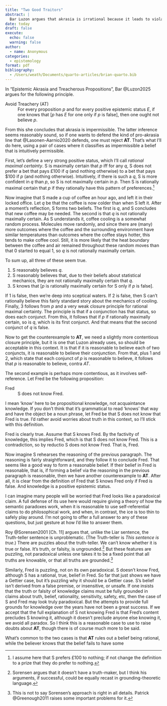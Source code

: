 ```yaml
---
title: "Two Good Traitors"
abstract: |
  Bar Luzon argues that akrasia is irrational because it leads to violating a principle called **Avoid Treachery**. In response, I'll propose two counterexamples to Avoid Treachery. In each case, a proposition that the principle says is impermissible to believe is, intuitively, permissibly believed.
date: today
draft: false
execute:
  echo: false
  warning: false
author:
  - name: Anonymous
categories:
  - epistemology
format: pdf
bibliography: 
  - /Users/weath/Documents/quarto-articles/brian-quarto.bib
---
```


In "Epistemic Akrasia and Treacherous Propositions", Bar @Luzon2025 argues for the following principle.

Avoid Treachery (AT)
:    For every proposition *p* and for every positive epistemic status *E*, if one knows that [*p* has *E* for one only if *p* is false], then one ought not believe *p*.

From this she concludes that akrasia is impermissible. The latter inference seems reasonably sound, so if one wants to defend the kind of pro-akrasia line that @Lasonen-Aarnio2020 defends, one must reject **AT**. That's what I'll do here, using a pair of cases where it classifies as impermissible a belief that is intuitively permissible.

First, let's define a very strong positive status, which I'll call *rational maximal certainty*. S is maximally certain that *p* iff for any *q*, S does not prefer a bet that pays £100 if *q* (and nothing otherwise) to a bet that pays $100 if *p* (and nothing otherwise). Intuitively, if there is such a *q*, S is more confident in *q* than *p*, so S is not maximally certain in *p*. Then S is rationally maximal certain that *p* if they rationally have this pattern of preferences.^[I assume here that S prefers £100 to nothing; if not change the definition to a prize that they do prefer to nothing.]

Now imagine that S made a cup of coffee an hour ago, and left it in their locked office. Let *q* be that the coffee is now colder than when S left it. After a moment's reflection, S forms two beliefs. The first is *q*, and S concludes that new coffee may be needed. The second is that *q* is not rationally maximally certain. As S understands it, coffee cooling is a somewhat random process. Molecules move randomly, and since there are (many) more outcomes where the coffee and the surrounding environment have similar temperatures than outcomes where the coffee stays hotter, this tends to make coffee cool. Still, it is more likely that the heat boundary between the coffee and air remained throughout these random moves than that 0 started to equal 1, so *q* is not rationally maximally certain.

To sum up, all three of these seem true.

1. S reasonably believes *q*.
2. S reasonably believes that, due to their beliefs about statistical mechanics, they are not rationally maximally certain that *q*.
3. S knows that [*p* is rationally maximally certain for S only if *p* is false].

If 1 is false, then we're deep into sceptical waters. If 2 is false, then S can't rationally believe this fairly standard story about the mechanics of cooling. Finally, 3 follows from *p* and a very weak closure principle for rational maximal certainty. The principle is that if a conjunction has that status, so does each conjunct. From this, it follows that if *p* if rationally maximally certain, so is *q*, which is its first conjunct. And that means that the second conjunct of *q* is false.

Now to get the counterexample to **AT**, we need a slightly more contentious closure principle, but it is one that Luzon already uses, so should be acceptable in this context. It is that if it is reasonable to believe each of two conjuncts, it is reasonable to believe their conjunction. From that, plus 1 and 2, which state that each conjunct of *p* is reasonable to believe, it follows that *p* is reasonable to believe, contra *AT*.

The second example is perhaps more contentious, as it involves self-reference. Let Fred be the following proposition:

Fred
:    S does not know Fred.

I mean 'know' here to be propositional knowledge, not acquaintance knowledge. If you don't think that it's grammatical to read 'knows' that way and have the object be a noun phrase, let Fred be that S does not know that Fred is true. I'd rather avoid worries about truth in this context, so I'll stick with this definition.

Fred is clearly true. Assume that S knows Fred. By the factivity of knowledge, this implies Fred, which is that S does not know Fred. This is a contradiction, so by reductio S does not know Fred. That is, Fred.

Now imagine S rehearses the reasoning of the previous paragraph. The reasoning is fairly straightforward, and they follow it to conclude Fred. That seems like a good way to form a reasonable belief. If their belief in Fred is reasonable, that is, if forming a belief via the reasoning in the previous paragraph is reasonable, then we have another counterexample to **AT**. After all, it is clear from the definition of Fred that S knows Fred only if Fred is false. And knowledge is a positive epistemic status.

I can imagine many people will be worried that Fred looks like a paradoxical claim. A full defense of its use here would require giving a theory of how the semantic paradoxes work, when it is reasonable to use self-referential claims to do philosophical work, and when, in contrast, the ice is too thin to safely play around. I'm not going to offer a full answer to any of these questions, but just gesture at how I'd like to answer them.

Roy @Sorensen2001 [Ch. 11] argues that, unlike the Liar sentence, the Truth-teller sentence is unproblematic. (The Truth-teller is *This sentence is true*.) There are puzzles about the truth-teller. We can't know whether it is true or false. It's truth, or falsity, is ungrounded.^[Sorensen argues that it doesn't have a truth-maker, but I think his arguments, if successful, could be equally recast in grounding-theoretic language.] But these features are puzzling, not paradoxical unless one takes it to be a fixed point that all truths are knowable, or that all truths are grounded.^[This is not to say Sorensen's approach is right in all details. Patrick @Greenough2011 raises some important problems for it.] 

Similarly, Fred is puzzling, not on its own paradoxical. S doesn't know Fred, although S has a rational, true, belief in Fred. So far that just shows we have a Gettier case, but it's puzzling why it should be a Gettier case. S's belief isn't derived from a false premise, or insensitive, or unsafe. If one insists that the truth or falsity of knowledge claims must be fully grounded in claims about truth, belief, rationality, sensitivity, safety, etc, then the case of S and Fred may look truly paradoxical. But the attempts to provide full grounds for knowledge over the years have not been a great success. If we accept that the full explanation of S not knowing Fred is that Fred's content precludes S knowing it, although it doesn't preclude anyone else knowing it, we avoid all paradox. So I think this is a reasonable case to use to raise doubts about **AT**, though there is of course much more to be said.

What's common to the two cases is that **AT** rules out a belief being rational, while the believer knows that the belief fails to have some 